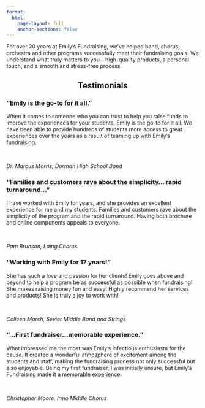 ```yaml
---
format: 
  html:
    page-layout: full
    anchor-sections: false
---
```


For over 20 years at Emily's Fundraising, we've helped band, chorus, orchestra and other programs successfully meet their fundraising goals. We understand what truly matters to you -- high-quality products, a personal touch, and a smooth and stress-free process.

<h2 style="text-align:center;">

Testimonials

</h2>

::: specialties
::: card
::: card-header
### "Emily is the go-to for it all."
:::

::: card-body
When it comes to someone who you can trust to help you raise funds to improve the experiences for your students, Emily is the go-to for it all. We have been able to provide hundreds of students more access to great experiences over the years as a result of teaming up with Emily's fundraising.

<br>

*Dr. Marcus Morris, Dorman High School Band*
:::
:::

::: card
::: card-header
### "Families and customers rave about the simplicity... rapid turnaround..."
:::

::: card-body
I have worked with Emily for years, and she provides an excellent experience for me and my students. Families and customers rave about the simplicity of the program and the rapid turnaround. Having both brochure and online components appeals to everyone.

<br>

*Pam Brunson, Laing Chorus.*
:::
:::

::: card
::: card-header
### "Working with Emily for 17 years!"
:::

::: card-body
She has such a love and passion for her clients! Emily goes above and beyond to help a program be as successful as possible when fundraising! She makes raising money fun and easy! Highly recommend her services and products! She is truly a joy to work with!

<br>

*Colleen Marsh, Sevier Middle Band and Strings*
:::
:::

::: card
::: card-header
### "\...First fundraiser\...memorable experience."
:::

::: card-body
What impressed me the most was Emily's infectious enthusiasm for the cause. It created a wonderful atmosphere of excitement among the students and staff, making the fundraising process not only successful but also enjoyable. Being my first fundraiser, I was initially unsure, but Emily's Fundraising made it a memorable experience.

<br>

*Christopher Moore, Irmo Middle Chorus*
:::
:::
:::
